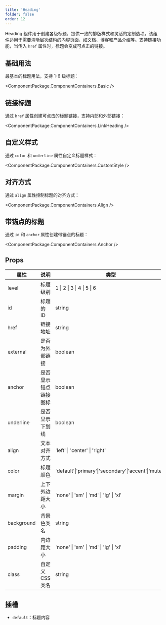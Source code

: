 ```yaml
---
title: 'Heading'
folder: false
order: 12
---
```



Heading 组件用于创建各级标题，提供一致的排版样式和灵活的定制选项。该组件适用于需要清晰层次结构的内容页面，如文档、博客和产品介绍等。支持链接功能，当传入 `href` 属性时，标题会变成可点击的链接。

## 基础用法

最基本的标题用法，支持 1-6 级标题：

<ComponentPackage.ComponentContainers.Basic />

## 链接标题

通过 `href` 属性创建可点击的标题链接，支持内部和外部链接：

<ComponentPackage.ComponentContainers.LinkHeading />

## 自定义样式

通过 `color` 和 `underline` 属性自定义标题样式：

<ComponentPackage.ComponentContainers.CustomStyle />

## 对齐方式

通过 `align` 属性控制标题的对齐方式：

<ComponentPackage.ComponentContainers.Align />

## 带锚点的标题

通过 `id` 和 `anchor` 属性创建带锚点的标题：

<ComponentPackage.ComponentContainers.Anchor />

## Props

| 属性         | 说明                   | 类型                                              | 默认值    |
| ------------ | ---------------------- | ------------------------------------------------- | --------- |
| level        | 标题级别               | 1 \| 2 \| 3 \| 4 \| 5 \| 6                      | 2         |
| id           | 标题的 ID              | string                                            | -         |
| href         | 链接地址               | string                                            | -         |
| external     | 是否为外部链接         | boolean                                           | false     |
| anchor       | 是否显示锚点链接图标   | boolean                                           | false     |
| underline    | 是否显示下划线         | boolean                                           | false     |
| align        | 文本对齐方式           | 'left' \| 'center' \| 'right'                    | 'left'    |
| color        | 标题颜色               | 'default'\|'primary'\|'secondary'\|'accent'\|'muted' | 'default' |
| margin       | 上下外边距大小         | 'none' \| 'sm' \| 'md' \| 'lg' \| 'xl'          | 'md'      |
| background   | 背景色类名             | string                                            | -         |
| padding      | 内边距大小             | 'none' \| 'sm' \| 'md' \| 'lg' \| 'xl'          | 'none'    |
| class        | 自定义 CSS 类名        | string                                            | -         |

## 插槽

- `default`：标题内容
